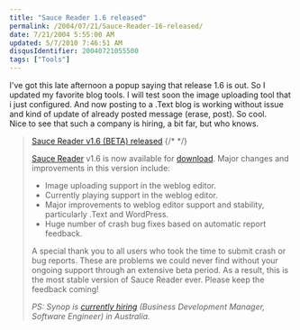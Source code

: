 ```yaml
---
title: "Sauce Reader 1.6 released"
permalink: /2004/07/21/Sauce-Reader-16-released/
date: 7/21/2004 5:55:00 AM
updated: 5/7/2010 7:46:51 AM
disqusIdentifier: 20040721055500
tags: ["Tools"]
---
```

I've got this late afternoon a popup saying that release 1.6 is out. So I updated my favorite blog tools. I will test soon the image uploading tool that i just configured. And now posting to a .Text blog is working without issue and kind of update of already posted message (erase, post). So cool.<br>Nice to see that such a company is hiring, a bit far, but who knows. 

> [Sauce Reader v1.6 (BETA) released](http://www.synop.com/Weblogs/SauceReader/PermaLink.aspx?guid=84af447a-39ce-4c3d-98be-f9eaea9787d3)
{/* <!-- more --> */}
> 
> [Sauce Reader](http://www.synop.com/Products/SauceReader/) v1.6 is now available for [download](http://www.synop.com/Products/SauceReader/Download/). Major changes and improvements in this version include:
> 
> <ul style="MARGIN-TOP: 0.4em; MARGIN-BOTTOM: 0.7em" xmlns="http://www.w3.org/1999/xhtml">
> <li>Image uploading support in the weblog editor. </li>
> <li>Currently playing support in the weblog editor. </li>
> <li>Major improvements to weblog editor support and stability, particularly .Text and WordPress. </li>
> <li>Huge number of crash bug fixes based on automatic report feedback.</li></ul>
> 
> A special thank you to all users who took the time to submit crash or bug reports. These are problems we could never find without your ongoing support through an extensive beta period. As a result, this is the most stable version of Sauce Reader ever. Please keep the feedback coming!
> 
> <em>PS: Synop is [currently hiring](http://www.synop.com/Company/Jobs/) (Business Development Manager, Software Engineer) in Australia.</em>
